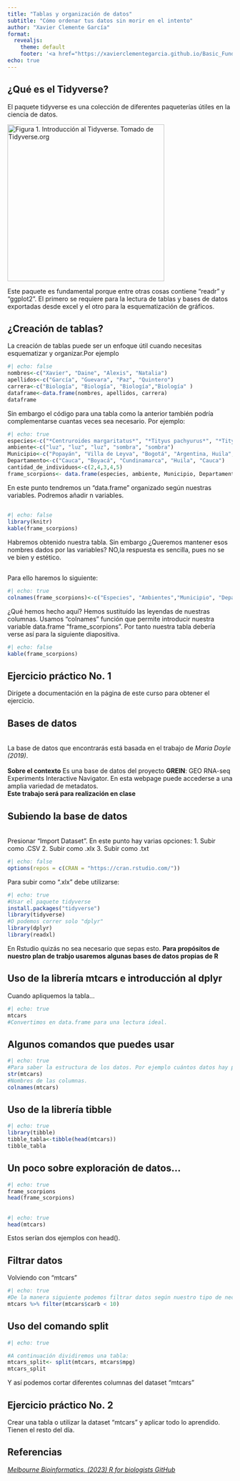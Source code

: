 ```yaml
---
title: "Tablas y organización de datos"
subtitle: "Cómo ordenar tus datos sin morir en el intento"
author: "Xavier Clemente García"
format: 
  revealjs:
    theme: default
    footer: '<a href="https://xavierclementegarcia.github.io/Basic_Fundamentals_of_R/" target="_blank">Fundaments Basic R</a>'
echo: true
---
```


## ¿Qué es el Tidyverse? {.smaller}

El paquete tidyverse es una colección de diferentes paqueterías útiles en la ciencia de datos.

[![Figura 1. Introducción al Tidyverse. Tomado de Tidyverse.org](https://encrypted-tbn0.gstatic.com/images?q=tbn:ANd9GcRprxZquiGHsvvivkJ85FJu94iMUrZ37dI38w&s){fig-align="center" width="351"}](https://www.tidyverse.org/)

Este paquete es fundamental porque entre otras cosas contiene "readr" y "ggplot2". El primero se requiere para la lectura de tablas y bases de datos exportadas desde excel y el otro para la esquematización de gráficos.

## ¿Creación de tablas? {.smaller}

La creación de tablas puede ser un enfoque útil cuando necesitas esquematizar y organizar.Por ejemplo

```r
#| echo: false
nombres<-c("Xavier", "Daine", "Alexis", "Natalia")
apellidos<-c("García", "Guevara", "Paz", "Quintero")
carrera<-c("Biología", "Biología", "Biología","Biología" )
dataframe<-data.frame(nombres, apellidos, carrera)
dataframe
```

Sin embargo el código para una tabla como la anterior también podría complementarse cuantas veces sea necesario. Por ejemplo:

```r
#| echo: true
especies<-c("*Centruroides margaritatus*", "*Tityus pachyurus*", "*Tityus trivittatus*", "*centruroides gracilis*", "*Centruroides suffusus*")
ambiente<-c("luz", "luz", "luz", "sombra", "sombra")
Municipio<-c("Popayán", "Villa de Leyva", "Bogotá", "Argentina, Huila", "Inza")
Departamento<-c("Cauca", "Boyacá", "Cundinamarca", "Huila", "Cauca")
cantidad_de_individuos<-c(2,4,3,4,5)
frame_scorpions<- data.frame(especies, ambiente, Municipio, Departamento, cantidad_de_individuos)


```

En este punto tendremos un "data.frame" organizado según nuestras variables. Podremos añadir n variables.

##  {.smaller}

```r
#| echo: false
library(knitr)
kable(frame_scorpions)

```

Habremos obtenido nuestra tabla. Sin embargo ¿Queremos mantener esos nombres dados por las variables? NO,la respuesta es sencilla, pues no se ve bien y estético.

##  {.smaller}

Para ello haremos lo siguiente:

```r
#| echo: true
colnames(frame_scorpions)<-c("Especies", "Ambientes","Municipio", "Departamento", "No. de Individuos")
```

¿Qué hemos hecho aquí? Hemos sustituído las leyendas de nuestras columnas. Usamos "colnames" función que permite introducir nuestra variable data.frame "frame_scorpions". Por tanto nuestra tabla debería verse así para la siguiente diapositiva.

```r
#| echo: false
kable(frame_scorpions)
```

## Ejercicio práctico No. 1 {background-color="#806040"}

Dirígete a documentación en la página de este curso para obtener el ejercicio.

## Bases de datos {.smaller}

<br> 
La base de datos que encontrarás está basada en el trabajo de *Maria Doyle (2019)*.  
<br> 
**Sobre el contexto** Es una base de datos del proyecto **GREIN**: GEO RNA-seq Experiments Interactive Navigator. En esta webpage puede accederse a una amplia variedad de metadatos.
<br>
**Este trabajo será para realización en clase**


## Subiendo la base de datos {.smaller}

<br>
Presionar "Import Dataset". En este punto hay varias opciones:
1. Subir como .CSV
2. Subir como .xlx
3. Subir como .txt 
<br>

```r
#| echo: false
options(repos = c(CRAN = "https://cran.rstudio.com/"))
```
 
 Para subir como ".xlx" debe utilizarse: 
```r
#| echo: true
#Usar el paquete tidyverse 
install.packages("tidyverse")
library(tidyverse)
#O podemos correr solo "dplyr"
library(dplyr)
library(readxl)
```
 En Rstudio quizás no sea necesario que sepas esto. 
 **Para propósitos de nuestro plan de trabjo usaremos algunas bases de datos propias de R**
 

## Uso de la librería mtcars e introducción al dplyr {.smaller}

Cuando apliquemos la tabla... 
<br>

```r
#| echo: true
mtcars
#Convertimos en data.frame para una lectura ideal.
```
## Algunos comandos que puedes usar {.smaller}

```r
#| echo: true
#Para saber la estructura de los datos. Por ejemplo cuántos datos hay presentes.
str(mtcars)
#Nombres de las columnas. 
colnames(mtcars)
```

## Uso de la librería tibble {.smaller}
```r
#| echo: true
library(tibble)
tibble_tabla<-tibble(head(mtcars))
tibble_tabla
```
## Un poco sobre exploración de datos... {.smaller}

```r
#| echo: true
frame_scorpions
head(frame_scorpions)
```
## {.smaller}
```r
#| echo: true
head(mtcars)

```
Estos serían dos ejemplos con head().

## Filtrar datos

Volviendo con "mtcars"
```r
#| echo: true
#De la manera siguiente podemos filtrar datos según nuestro tipo de necesidad. 
mtcars %>% filter(mtcars$carb < 10)
```
## Uso del comando split {.smaller}

```r
#| echo: true

#A continuación dividiremos una tabla: 
mtcars_split<- split(mtcars, mtcars$mpg)
mtcars_split

```
Y así podemos cortar diferentes columnas del dataset "mtcars"

## Ejercicio práctico No. 2 {background-color="#806040"}

Crear una tabla o utilizar la dataset "mtcars"  y aplicar todo lo aprendido. 
Tienen el resto del día. 

## Referencias {.smaller}

[*Melbourne Bioinformatics. (2023) R for biologists GitHub*](https://melbournebioinformatics.github.io/r-intro-biologists)


